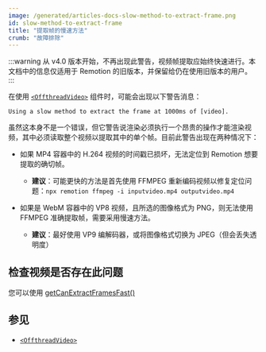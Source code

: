 ```yaml
---
image: /generated/articles-docs-slow-method-to-extract-frame.png
id: slow-method-to-extract-frame
title: "提取帧的慢速方法"
crumb: "故障排除"
---
```


:::warning
从 v4.0 版本开始，不再出现此警告，视频帧提取应始终快速进行。本文档中的信息仅适用于 Remotion 的旧版本，并保留给仍在使用旧版本的用户。
:::

在使用 [`<OffthreadVideo>`](/docs/offthreadvideo) 组件时，可能会出现以下警告消息：

```
Using a slow method to extract the frame at 1000ms of [video].
```

虽然这本身不是一个错误，但它警告说渲染必须执行一个昂贵的操作才能渲染视频，其中必须读取整个视频以提取其中的单个帧。目前此警告出现在两种情况下：

- 如果 MP4 容器中的 H.264 视频的时间戳已损坏，无法定位到 Remotion 想要提取的确切帧。

  - **建议**：可能更快的方法是首先使用 FFMPEG 重新编码视频以修复定位问题：`npx remotion ffmpeg -i inputvideo.mp4 outputvideo.mp4`

- 如果是 WebM 容器中的 VP8 视频，且所选的图像格式为 PNG，则无法使用 FFMPEG 准确提取帧，需要采用慢速方法。
  - **建议**：最好使用 VP9 编解码器，或将图像格式切换为 JPEG（但会丢失透明度）

## 检查视频是否存在此问题

您可以使用 [getCanExtractFramesFast()](/docs/renderer/get-can-extract-frames-fast)

## 参见

- [`<OffthreadVideo>`](/docs/offthreadvideo)

